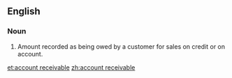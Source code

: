 ==English==

===Noun===
{{en-noun|head=[[account]] [[receivable]]|accounts receivable}}
# {{context|accounting|usually|pluralonly}} Amount recorded as being owed by a customer for sales on credit or on account.

[[et:account receivable]]
[[zh:account receivable]]